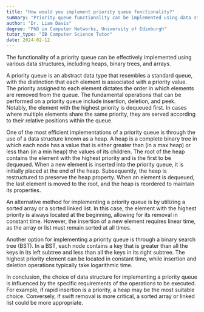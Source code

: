 ```yaml
---
title: "How would you implement priority queue functionality?"
summary: "Priority queue functionality can be implemented using data structures like heaps, binary trees, or arrays."
author: "Dr. Liam Davis"
degree: "PhD in Computer Networks, University of Edinburgh"
tutor_type: "IB Computer Science Tutor"
date: 2024-02-12
---
```


The functionality of a priority queue can be effectively implemented using various data structures, including heaps, binary trees, and arrays.

A priority queue is an abstract data type that resembles a standard queue, with the distinction that each element is associated with a priority value. The priority assigned to each element dictates the order in which elements are removed from the queue. The fundamental operations that can be performed on a priority queue include insertion, deletion, and peek. Notably, the element with the highest priority is dequeued first. In cases where multiple elements share the same priority, they are served according to their relative positions within the queue.

One of the most efficient implementations of a priority queue is through the use of a data structure known as a heap. A heap is a complete binary tree in which each node has a value that is either greater than (in a max heap) or less than (in a min heap) the values of its children. The root of the heap contains the element with the highest priority and is the first to be dequeued. When a new element is inserted into the priority queue, it is initially placed at the end of the heap. Subsequently, the heap is restructured to preserve the heap property. When an element is dequeued, the last element is moved to the root, and the heap is reordered to maintain its properties.

An alternative method for implementing a priority queue is by utilizing a sorted array or a sorted linked list. In this case, the element with the highest priority is always located at the beginning, allowing for its removal in constant time. However, the insertion of a new element requires linear time, as the array or list must remain sorted at all times.

Another option for implementing a priority queue is through a binary search tree (BST). In a BST, each node contains a key that is greater than all the keys in its left subtree and less than all the keys in its right subtree. The highest priority element can be located in constant time, while insertion and deletion operations typically take logarithmic time.

In conclusion, the choice of data structure for implementing a priority queue is influenced by the specific requirements of the operations to be executed. For example, if rapid insertion is a priority, a heap may be the most suitable choice. Conversely, if swift removal is more critical, a sorted array or linked list could be more appropriate.
    